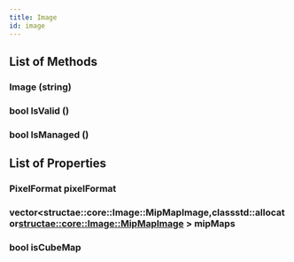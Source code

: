 ```yaml
---
title: Image
id: image
---
```


## List of Methods

### Image (string)

### bool IsValid ()

### bool IsManaged ()

## List of Properties

### PixelFormat pixelFormat

### vector<structae::core::Image::MipMapImage,classstd::allocator<structae::core::Image::MipMapImage> > mipMaps

### bool isCubeMap

